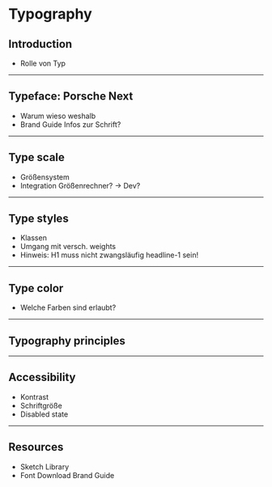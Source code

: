 # Typography

## Introduction

- Rolle von Typ

---

## Typeface: Porsche Next

- Warum wieso weshalb
- Brand Guide Infos zur Schrift?

---

## Type scale

- Größensystem
- Integration Größenrechner? → Dev?

---

## Type styles

- Klassen 
- Umgang mit versch. weights
- Hinweis: H1 muss nicht zwangsläufig headline-1 sein!


---

## Type color

- Welche Farben sind erlaubt?

---

## Typography principles

---

## Accessibility

- Kontrast
- Schriftgröße
- Disabled state


---

## Resources

- Sketch Library
- Font Download Brand Guide